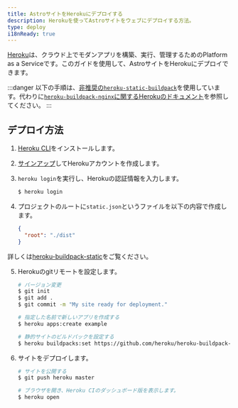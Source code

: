 ```yaml
---
title: AstroサイトをHerokuにデプロイする
description: Herokuを使ってAstroサイトをウェブにデプロイする方法。
type: deploy
i18nReady: true
---
```


[Heroku](https://www.heroku.com/)は、クラウド上でモダンアプリを構築、実行、管理するためのPlatform as a Serviceです。このガイドを使用して、AstroサイトをHerokuにデプロイできます。

:::danger
以下の手順は、[非推奨の`heroku-static-buildpack`](https://github.com/heroku/heroku-buildpack-static#warning-heroku-buildpack-static-is-deprecated)を使用しています。代わりに[`heroku-buildpack-nginx`に関するHerokuのドキュメント](https://github.com/dokku/heroku-buildpack-nginx)を参照してください。
:::

## デプロイ方法

1. [Heroku CLI](https://devcenter.heroku.com/articles/heroku-cli)をインストールします。

2. [サインアップ](https://signup.heroku.com/)してHerokuアカウントを作成します。

3. `heroku login`を実行し、Herokuの認証情報を入力します。

   ```bash
   $ heroku login
   ```

4. プロジェクトのルートに`static.json`というファイルを以下の内容で作成します。

   ```json title="static.json"
   {
     "root": "./dist"
   }
   ```

詳しくは[heroku-buildpack-static](https://github.com/heroku/heroku-buildpack-static)をご覧ください。

5. Herokuのgitリモートを設定します。

   ```bash
   # バージョン変更
   $ git init
   $ git add .
   $ git commit -m "My site ready for deployment."

   # 指定した名前で新しいアプリを作成する
   $ heroku apps:create example

   # 静的サイトのビルドパックを設定する
   $ heroku buildpacks:set https://github.com/heroku/heroku-buildpack-static.git
   ```

6. サイトをデプロイします。

   ```bash
   # サイトを公開する
   $ git push heroku master

   # ブラウザを開き、Heroku CIのダッシュボード版を表示します。
   $ heroku open
   ```
